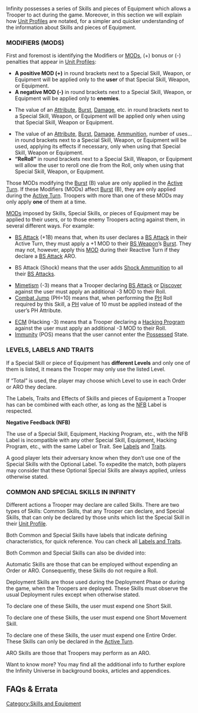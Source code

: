 {{section-skills-and-equipment}}


Infinity possesses a series of Skills and pieces of Equipment which allows a Trooper to act during the game. Moreover, in this section we will explain how [[Unit Profiles]] are notated, for a simpler and quicker understanding of the information about Skills and pieces of Equipment. 


=== MODIFIERS (MODS) ===
First and foremost is identifying the Modifiers or [[MODs]], (+) bonus or (-) penalties that appear in [[Unit Profiles]]:

{{seefaq}}

{{Remember_Start}}
* '''A positive MOD (+)''' in round brackets next to a Special Skill, Weapon, or Equipment will be applied only to the '''user''' of that Special Skill, Weapon, or Equipment. 
* '''A negative MOD (-)''' in round brackets next to a Special Skill, Weapon, or Equipment will be applied only to '''enemies'''. 
{{c1}}
* The value of an [[Attribute]], [[Burst]], [[Damage]], etc. in round brackets next to a Special Skill, Weapon, or Equipment will be applied only when using that Special Skill, Weapon or Equipment.
{{c1end}}
{{n4list}}
* The value of an [[Attribute]], [[Burst]], [[Damage]], [[Ammunition]], number of uses... in round brackets next to a Special Skill, Weapon, or Equipment will be used, applying its effects if necessary, only when using that Special Skill, Weapon or Equipment. 
* '''“ReRoll”''' in round brackets next to a Special Skill, Weapon, or Equipment will allow the user to reroll one die from the Roll, only when using that Special Skill, Weapon, or Equipment.
{{n4end}}
{{Remember_End}}


{{Important_Start}}
{{c1}}
Those MODs modifying the [[Burst]] (B) value are only applied in the [[Active Turn]]. 
{{c1end}}{{n4}}
If these Modifiers (MODs) affect [[Burst]] (B), they are only applied during the [[Active Turn]]. Troopers with more than one of these MODs may only apply '''one''' of them at a time.
{{n4end}}
{{Important_End}}


{{Greybox_Start}}
[[MODs]] imposed by Skills, Special Skills, or pieces of Equipment may be applied to their users, or to those enemy Troopers acting against them, in several different ways. For example:
* [[BS Attack]] (+1B) means that, when its user declares a [[BS Attack]] in their Active Turn, they must apply a +1 MOD to their [[BS Weapon]]’s [[Burst]]. They may not, however, apply this [[MOD]] during their Reactive Turn if they declare a [[BS Attack]] ARO. 
{{n4list}}
* BS Attack (Shock) means that the user adds [[Shock Ammunition]] to all their [[BS Attack]]s. 
{{n4end}}
* [[Mimetism]] (-3) means that a Trooper declaring [[BS Attack]] or [[Discover]] against the user must apply an additional -3 MOD to their Roll. 
* [[Combat Jump]] (PH=10) means that, when performing the [[PH]] Roll required by this Skill, a [[PH]] value of 10 must be applied instead of the user’s PH Attribute.
{{n4list}}
* [[ECM]] (Hacking -3) means that a Trooper declaring a [[Hacking Program]] against the user must apply an additional -3 MOD to their Roll.
* [[Immunity]] (POS) means that the user cannot enter the [[Possessed]] State.
{{n4end}}
{{Greybox_End}}


=== LEVELS, LABELS AND TRAITS ===
If a Special Skill or piece of Equipment has '''different Levels''' and only one of them is listed, it means the Trooper may only use the listed Level.  

If “Total” is used, the player may choose which Level to use in each Order or ARO they declare.

The Labels, Traits and Effects of Skills and pieces of Equipment a Trooper has can be combined with each other, as long as the [[NFB]] Label is respected. 

{{Important_Start}}
'''Negative Feedback (NFB)'''

The use of a Special Skill, Equipment, Hacking Program, etc., with the NFB Label is incompatible with any other Special Skill, Equipment, Hacking Program, etc., with the same Label or Trait. See [[Labels]] and [[Traits]].
{{Important_End}}


{{n4}}
{{advice-start}}
A good player lets their adversary know when they don’t use one of the Special Skills with the Optional Label. To expedite the match, both players may consider that these Optional Special Skills are always applied, unless otherwise stated.
{{advice-end}}
{{n4end}}


=== COMMON AND SPECIAL SKILLS IN INFINITY ===
Different actions a Trooper may declare are called Skills. There are two types of Skills: Common Skills, that any Trooper can declare, and Special Skills, that can only be declared by those units which list the Special Skill in their [[Unit Profile]].

Both Common and Special Skills have labels that indicate defining characteristics, for quick reference. You can check all [[Labels and Traits]]. 

Both Common and Special Skills can also be divided into:

{{skillbox |black| AUTOMATIC SKILLS | }}
Automatic Skills are those that can be employed without expending an Order or ARO. Consequently, these Skills do not require a Roll.

{{skillbox |purple| DEPLOYMENT SKILLS | }}
Deployment Skills are those used during the Deployment Phase or during the game, when the Troopers are deployed. These Skills must observe the usual Deployment rules except when otherwise stated. 

{{skillbox |green| SHORT SKILLS | }}
To declare one of these Skills, the user must expend one Short Skill.

{{skillbox |blue| SHORT MOVEMENT SKILLS | }}
To declare one of these Skills, the user must expend one Short Movement Skill.

{{skillbox |red| ENTIRE ORDER SKILLS | }}
To declare one of these Skills, the user must expend one Entire Order. These Skills can only be declared in the [[Active Turn]].

{{skillbox |yellow| ARO SKILLS | }}
ARO Skills are those that Troopers may perform as an ARO.


{{Advice_Start}}
Want to know more? You may find all the additional info to further explore the Infinity Universe in background books, articles and appendices.
{{Advice_End}}


== FAQs & Errata ==

{{faqbox |
type = faq |
title = N4 FAQ |
version = 1.0, Jan 2021 |
q = Q: When do you apply negative MODs for Skills, Equipment, and Weapons, and who do the MODs apply to? For example when using CC Attack (-X). |
a = A: The value of an Attribute, Burst, Damage, Ammunition, MOD, number of uses... will only apply when using that Skill, Weapon or Equipment. If the Skill, Weapon, or Equipment requires any targets, the MOD will only apply to those targets. |
related = [[Skills and Equipment in Infinity]] }}


{{faqbox |
type = faq |
title = N4 FAQ |
version = 1.0, Jan 2021 |
q = Q: Do Skills that let you perform a 'BS Attack Roll' (for example Intuitive Attack and Speculative Attack), or have the BS Attack Label, count as a BS Attack for MODs? For example if the Trooper has 'BS Attack (+1 Damage)' or 'BS Attack (AP)'. |
a = A: Yes. |
related = [[BS Attack]], [[Intuitive Attack]], [[Labels]], [[Skills and Equipment in Infinity]], [[Speculative Attack]] }}


{{faqbox |
type = faq |
title = N4 FAQ |
version = 1.0, Jan 2021 |
q = Q: Do Pistols with (+1B) or (+2B) apply the additional Burst in CC Mode? |
a = A: Yes, but only in the Active Turn. |
related = [[CC Attack]], [[Pistols]], [[Skills and Equipment in Infinity]] }}


{{faqbox |
type = faq |
title = N4 FAQ |
version = 1.1.1, Dec 2021 |
q = Q: How does the Disposable Trait interact with Burst values higher than 1? |
a = A: Each additional Burst uses up a Disposable use. For example, a Trooper with a Panzerfaust (a two-use weapon with B 1) and BS Attack (+1B) must make an attack with B 2, consuming in a single Order the two projectiles available in the Panzerfaust, so the Panzerfaust will be unloaded and the player must place an Unloaded Token next to the Trooper. |
related = [[Skills and Equipment in Infinity]], [[Traits]] }}


{{section-skills-and-equipment}}



[[Category:Skills and Equipment]]